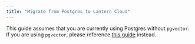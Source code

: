 ```yaml
---
title: "Migrate from Postgres to Lantern Cloud"
---
```


This guide assumes that you are currently using Postgres without `pgvector`. If you are using `pgvector`, please reference [this guide](/migrate/pgvector-cloud) instead.
